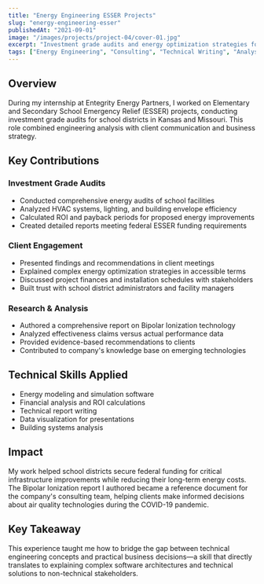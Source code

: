 ```yaml
---
title: "Energy Engineering ESSER Projects"
slug: "energy-engineering-esser"
publishedAt: "2021-09-01"
image: "/images/projects/project-04/cover-01.jpg"
excerpt: "Investment grade audits and energy optimization strategies for school districts"
tags: ["Energy Engineering", "Consulting", "Technical Writing", "Analysis"]
---
```


## Overview

During my internship at Entegrity Energy Partners, I worked on Elementary and Secondary School Emergency Relief (ESSER) projects, conducting investment grade audits for school districts in Kansas and Missouri. This role combined engineering analysis with client communication and business strategy.

## Key Contributions

### Investment Grade Audits
- Conducted comprehensive energy audits of school facilities
- Analyzed HVAC systems, lighting, and building envelope efficiency
- Calculated ROI and payback periods for proposed energy improvements
- Created detailed reports meeting federal ESSER funding requirements

### Client Engagement
- Presented findings and recommendations in client meetings
- Explained complex energy optimization strategies in accessible terms
- Discussed project finances and installation schedules with stakeholders
- Built trust with school district administrators and facility managers

### Research & Analysis
- Authored a comprehensive report on Bipolar Ionization technology
- Analyzed effectiveness claims versus actual performance data
- Provided evidence-based recommendations to clients
- Contributed to company's knowledge base on emerging technologies

## Technical Skills Applied
- Energy modeling and simulation software
- Financial analysis and ROI calculations
- Technical report writing
- Data visualization for presentations
- Building systems analysis

## Impact

My work helped school districts secure federal funding for critical infrastructure improvements while reducing their long-term energy costs. The Bipolar Ionization report I authored became a reference document for the company's consulting team, helping clients make informed decisions about air quality technologies during the COVID-19 pandemic.

## Key Takeaway

This experience taught me how to bridge the gap between technical engineering concepts and practical business decisions—a skill that directly translates to explaining complex software architectures and technical solutions to non-technical stakeholders. 